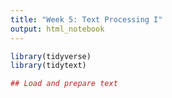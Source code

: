 ```yaml
---
title: "Week 5: Text Processing I"
output: html_notebook
---
```


```r
library(tidyverse)
library(tidytext)
```

```r
## Load and prepare text 

```

```r

```

